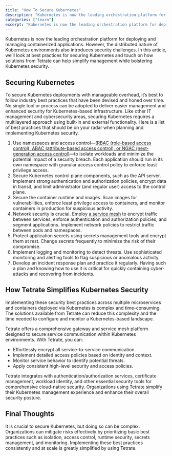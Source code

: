 ```yaml
---
title: "How To Secure Kubernetes"
description: "Kubernetes is now the leading orchestration platform for deploying and managing containerized applications."
categories: ["learn"]
excerpt: "Kubernetes is now the leading orchestration platform for deploying and managing containerized applications."
---
```


Kubernetes is now the leading orchestration platform for deploying and managing containerized applications. However, the distributed nature of Kubernetes environments also introduces security challenges. In this article, we’ll look at best practices for securing Kubernetes and touch on how solutions from Tetrate can help simplify management while bolstering Kubernetes security.

## [](#securing-kubernetes)Securing Kubernetes

To secure Kubernetes deployments with manageable overhead, it’s best to follow industry best practices that have been devised and honed over time. No single tool or process can be adopted to deliver easier management and enhanced security for Kubernetes-based infrastructure. Like other IT management and cybersecurity areas, securing Kubernetes requires a multilayered approach using built-in and external functionality. Here is a list of best practices that should be on your radar when planning and implementing Kubernetes security.

1.  Use namespaces and access control—[(RBAC (role-based access control), ABAC (attribute-based access control), or NGAC (next-generation access control)](/blog/rbac-vs-abac-vs-ngac/)—to isolate workloads and minimize the potential impact of a security breach. Each application should run in its own namespace with granular access control policy to enforce least privilege access.
2.  Secure Kubernetes control plane components, such as the API server. Implement strong authentication and authorization policies, encrypt data in transit, and limit administrator (and regular user) access to the control plane.
3.  Secure the container runtime and images. Scan images for vulnerabilities, enforce least privilege access to containers, and monitor containers in production for suspicious activity. 
4.  Network security is crucial. Employ [a service mesh](/what-is-istio-service-mesh/) to encrypt traffic between services, enforce authentication and authorization policies, and segment applications. Implement network policies to restrict traffic between pods and namespaces.
5.  Protect application secrets using secrets management tools and encrypt them at rest. Change secrets frequently to minimize the risk of their compromise.
6.  Implement logging and monitoring to detect threats. Use sophisticated monitoring and alerting tools to flag suspicious or anomalous activity.
7.  Develop an incident response plan and practice it regularly. Having such a plan and knowing how to use it is critical for quickly containing cyber-attacks and recovering from incidents.

## [](#how-tetrate-simplifies-kubernetes-security)How Tetrate Simplifies Kubernetes Security

Implementing these security best practices across multiple microservices and containers deployed via Kubernetes is complex and time-consuming. The solutions available from Tetrate can reduce this complexity and the time needed to configure and monitor a Kubernetes-based landscape.

Tetrate offers a comprehensive gateway and service mesh platform designed to secure service communication within Kubernetes environments. With Tetrate, you can:

*   Effortlessly encrypt all service-to-service communication.
*   Implement detailed access policies based on identity and context.
*   Monitor service behavior to identify potential threats.
*   Apply consistent high-level security and access policies.

Tetrate integrates with authentication/authorization services, certificate management, workload identity, and other essential security tools for comprehensive cloud-native security. Organizations using Tetrate simplify their Kubernetes management experience and enhance their overall security posture.

## [](#final-thoughts)Final Thoughts

It is crucial to secure Kubernetes, but doing so can be complex. Organizations can mitigate risks effectively by prioritizing basic best practices such as isolation, access control, runtime security, secrets management, and monitoring. Implementing these best practices consistently and at scale is greatly simplified by using Tetrate.